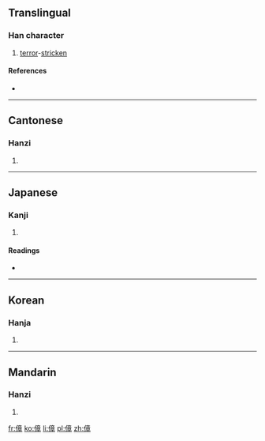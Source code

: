 ==Translingual==

===Han character===
{{Han char|rn=9|rad=人|as=11|sn=13|four=2024<sub>6</sub>|canj=人卜廿十 (OYTJ)|ids=⿰[[亻]][[章]]}}

# [[terror]]-[[stricken]]

====References====
* {{Han ref|kx=0115.090|dkj=01037|dj=0245.060|hdz=10214.070|uh=50BD|ud=20669|bh=DCB4|bd=56500}}

----

==Cantonese==

===Hanzi===
{{yue-hanzi|jyut=|y=jeung1}}

# {{defn|lang=yue|sort=人11}}

----

==Japanese==

===Kanji===
{{ja-kanji|grade=|rs=人11}}

# {{defn|lang=ja|sort=人11}}

====Readings====
* {{ja-readings|on=[[しょう]] (shō)|kun=[[おどろく]] (odoroku)}}

----

==Korean==

===Hanja===
{{ko-hanja|hangeul=장|rv=jang|mr=chang}}

# {{defn|lang=ko|sort=人11}}

----

==Mandarin==

===Hanzi===
{{cmn-hanzi|pin=[[zhāng]] ([[zhang1]])|wg=chang<sup>1</sup>}}

# {{defn|lang=cmn|sort=人11}}

[[fr:傽]]
[[ko:傽]]
[[li:傽]]
[[pl:傽]]
[[zh:傽]]